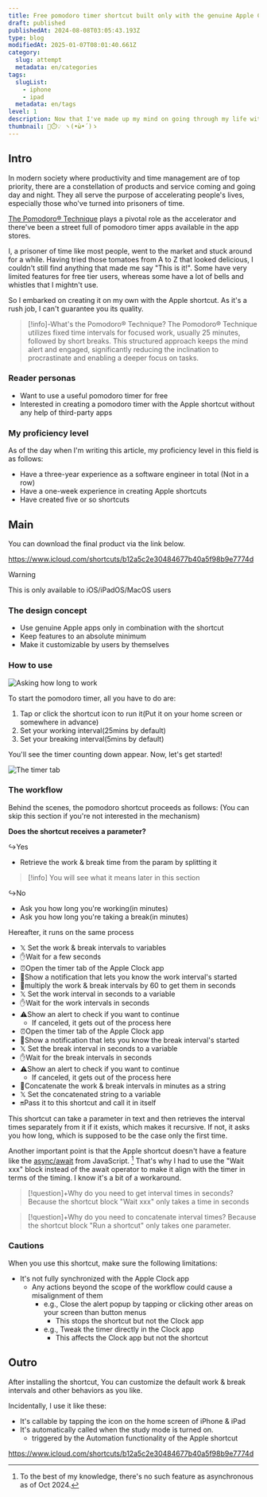 ```yaml
---
title: Free pomodoro timer shortcut built only with the genuine Apple Clock app
draft: published
publishedAt: 2024-08-08T03:05:43.193Z
type: blog
modifiedAt: 2025-01-07T08:01:40.661Z
category:
  slug: attempt
  metadata: en/categories
tags:
  slugList:
    - iphone
    - ipad
  metadata: en/tags
level: 1
description: Now that I've made up my mind on going through my life with Apple as a lifetime partner, I made a pomodoro timer shortcut as a memorial only using the clock app. Here are the description with the download link.
thumbnail: 🍎⏱️💡 ヽ(•̀ω•́ )ゝ
---
```


## Intro

In modern society where productivity and time management are of top priority, there are a constellation of products and service coming and going day and night. They all serve the purpose of accelerating people's lives, especially those who've turned into prisoners of time.

[The Pomodoro® Technique](https://www.pomodorotechnique.com/) plays a pivotal role as the accelerator and there've been a street full of pomodoro timer apps available in the app stores.

I, a prisoner of time like most people, went to the market and stuck around for a while.
Having tried those tomatoes from A to Z that looked delicious, I couldn't still find anything that made me say "This is it!".
Some have very limited features for free tier users, whereas some have a lot of bells and whistles that I mightn't use.

So I embarked on creating it on my own with the Apple shortcut. As it's a rush job, I can't guarantee you its quality.

> [!info]-What's the Pomodoro® Technique?
> The Pomodoro® Technique utilizes fixed time intervals for focused work, usually 25 minutes, followed by short breaks. This structured approach keeps the mind alert and engaged, significantly reducing the inclination to procrastinate and enabling a deeper focus on tasks.

### Reader personas

- Want to use a useful pomodoro timer for free
- Interested in creating a pomodoro timer with the Apple shortcut without any help of third-party apps

### My proficiency level

As of the day when I'm writing this article, my proficiency level in this field is as follows:

- Have a three-year experience as a software engineer in total (Not in a row)
- Have a one-week experience in creating Apple shortcuts
- Have created five or so shortcuts

## Main

You can download the final product via the link below.

https://www.icloud.com/shortcuts/b12a5c2e30484677b40a5f98b9e7774d

> [!warning]
> This is only available to iOS/iPadOS/MacOS users

### The design concept

- Use genuine Apple apps only in combination with the shortcut
- Keep features to an absolute minimum
- Make it customizable by users by themselves

### How to use

![ Asking how long to work ](../../../assets/images/ask-work-interval.png)

To start the pomodoro timer, all you have to do are:

1. Tap or click the shortcut icon to run it(Put it on your home screen or somewhere in advance)
2. Set your working interval(25mins by default)
3. Set your breaking interval(5mins by default)

You'll see the timer counting down appear. Now, let's get started!

![ The timer tab ](../../../assets/images/timer-display.png)

### The workflow

Behind the scenes, the pomodoro shortcut proceeds as follows: (You can skip this section if you're not interested in the mechanism)

**Does the shortcut receives a parameter?**

↪️Yes

- Retrieve the work & break time from the param by splitting it

> [!info]
> You will see what it means later in this section

↪️No

- Ask you how long you're working(in minutes)
- Ask you how long you're taking a break(in minutes)

Hereafter, it runs on the same process

- 𝕏 Set the work & break intervals to variables
- ✋Wait for a few seconds
- ⏰Open the timer tab of the Apple Clock app
- 📢Show a notification that lets you know the work interval's started
- 🔄multiply the work & break intervals by 60 to get them in seconds
- 𝕏 Set the work interval in seconds to a variable
- ✋Wait for the work intervals in seconds
- ⚠️Show an alert to check if you want to continue
  - If canceled, it gets out of the process here
- ⏰Open the timer tab of the Apple Clock app
- 📢Show a notification that lets you know the break interval's started
- 𝕏 Set the break interval in seconds to a variable
- ✋Wait for the break intervals in seconds
- ⚠️Show an alert to check if you want to continue
  - If canceled, it gets out of the process here
- 🔄Concatenate the work & break intervals in minutes as a string
- 𝕏 Set the concatenated string to a variable
- 🔛Pass it to this shortcut and call it in itself

This shortcut can take a parameter in text and then retrieves the interval times separately from it if it exists, which makes it recursive.
If not, it asks you how long, which is supposed to be the case only the first time.

Another important point is that the Apple shortcut doesn't have a feature like the [async/await](https://developer.mozilla.org/en-US/docs/Web/JavaScript/Reference/Statements/async_function) from JavaScript. [^1]
That's why I had to use the "Wait xxx" block instead of the await operator to make it align with the timer in terms of the timing. I know it's a bit of a workaround.

[^1]: To the best of my knowledge, there's no such feature as asynchronous as of Oct 2024.

> [!question]+Why do you need to get interval times in seconds?
> Because the shortcut block "Wait xxx" only takes a time in seconds

> [!question]+Why do you need to concatenate interval times?
> Because the shortcut block "Run a shortcut" only takes one parameter.

### Cautions

When you use this shortcut, make sure the following limitations:

- It's not fully synchronized with the Apple Clock app
  - Any actions beyond the scope of the workflow could cause a misalignment of them
    - e.g., Close the alert popup by tapping or clicking other areas on your screen than button menus
      - This stops the shortcut but not the Clock app
    - e.g., Tweak the timer directly in the Clock app
      - This affects the Clock app but not the shortcut

## Outro

After installing the shortcut, You can customize the default work & break intervals and other behaviors as you like.

Incidentally, I use it like these:

- It's callable by tapping the icon on the home screen of iPhone & iPad
- It's automatically called when the study mode is turned on.
  - triggered by the Automation functionality of the Apple shortcut

https://www.icloud.com/shortcuts/b12a5c2e30484677b40a5f98b9e7774d
